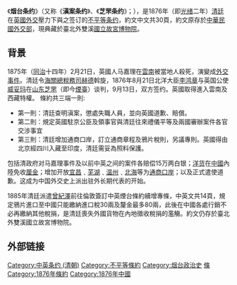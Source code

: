 {{Infobox Treaty
| name                = 烟台条约
| long_name           = 滇案条约<br>芝罘条约
| image               =
| image_width         = 
| caption             = 
| type                = [[不平等条约|不平等条约]]
| date_drafted        = 
| date_signed         = 1876年9月13日
| location_signed     = [[山东|山东]][[烟台|烟台]]
| date_sealed         = 
| date_effective      = 1885年7月
| condition_effective = 
| date_expiration     = 
| signatories         = {{flagicon|QING|1862}} [[李鸿章|李鸿章]]<hr>{{flagicon|UKGBI}} [[威妥玛|威妥玛]]
| parties             = {{flag|QING|1862}}<hr>{{flag|UKGBI}}
| ratifiers           =
| depositor           = {{ROC}}[[國立故宮博物院|國立故宮博物院]]
| language            =
| languages           = [[中文|中文]]、[[英语|英语]]
| wikisource          = 
}}

《'''烟台条约'''》（又称《'''滇案条约'''》、《'''芝罘条约'''》；{{lang-en|Chefoo Convention}}），是1876年（即[[光绪|光绪]]二年）[[清廷|清廷]]在[[英國|英國]][[外交|外交]]壓力下與之签订的[[不平等条约|不平等条约]]，約文中文共30頁，約文原存於[[中華民國外交部|中華民國外交部]]，現典藏於臺北外雙溪[[國立故宮博物院|國立故宮博物院]]。

==背景==
1875年（[[同治|同治]]十四年）2月21日，英國人马嘉理在[[雲南|雲南]]被當地人殺死，演變成[[马嘉理事件|外交事件]]。清廷令[[中國海關總稅務司|海關總稅務司]][[赫德|赫德]]斡旋，1876年8月21日北洋大臣[[李鸿章|李鸿章]]与英国公使[[威妥玛|威妥玛]]在[[山东|山东]][[芝罘|芝罘]]（即今[[煙臺|煙臺]]）谈判，9月13日，双方签约。英國取得進入雲南及西藏特權。
條約共三端一則:
*第一則：清廷查明滇案，懲處失職人員，並向英國道歉、賠償。
*第二則：規定英國駐京公臣及領事官與清廷往來禮儀平等及兩國審辦案件各官交涉事宜
*第三則：清廷增加通商口岸，訂立通商章程及鴉片稅則，另議專則。英國得由北京經四川入藏至印度，清廷需妥為照料保護。

包括清政府对马嘉理事件及以前中英之间的案件各赔偿15万两白银；[[洋货|洋货]]在[[中國|中國]]內陸免收[[厘金|厘金]]；增加开放[[宜昌|宜昌]]﹑[[芜湖|芜湖]]﹑[[温州|温州]]﹑[[北海市|北海]]等为[[通商口岸|通商口岸]]；以及正式遣使道歉。这成为中国外交史上派出驻外长期代表的开始。

1885年清廷派遣[[曾紀澤|曾紀澤]]前往倫敦簽訂中英煙台條約續增專條，中英文共14頁，規定鴉片進口至中國只能繳納進口稅30兩及釐金最多80兩，此後在中國各處行銷不必再繳納其他稅捐，是清廷喪失外國貨物在內地徵收稅捐的濫觴。約文仍存於臺北外雙溪國立故宮博物院。

== 外部链接 ==

{{DEFAULTSORT:Chefoo}}
[[Category:中英条约_(清朝)|Category:中英条约 (清朝)]]
[[Category:不平等條約|Category:不平等條約]]
[[Category:烟台政治史|Category:烟台政治史]]
[[Category:國立故宮博物院圖書文獻|條]]
[[Category:1876年條約|Category:1876年條約]]
[[Category:1876年中國|Category:1876年中國]]